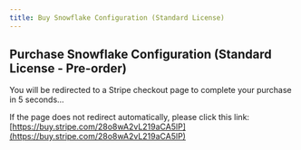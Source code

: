 ```yaml
---
title: Buy Snowflake Configuration (Standard License)
---
```



<Head>
  <meta httpEquiv="refresh" content="5; url='https://buy.stripe.com/28o8wA2vL219aCA5lP'" />
</Head>

## Purchase Snowflake Configuration (Standard License - Pre-order)

You will be redirected to a Stripe checkout page to complete your purchase in 5 seconds…

If the page does not redirect automatically, please click this link: [https://buy.stripe.com/28o8wA2vL219aCA5lP](https://buy.stripe.com/28o8wA2vL219aCA5lP)
